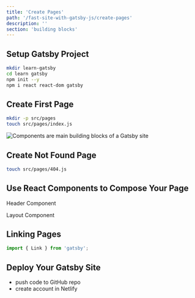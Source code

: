 ```yaml
---
title: 'Create Pages'
path: '/fast-site-with-gatsby-js/create-pages'
description: ''
section: 'building blocks'
---
```


## Setup Gatsby Project

```bash
mkdir learn-gatsby
cd learn gatsby
npm init --y
npm i react react-dom gatsby
```

## Create First Page

```bash
mkdir -p src/pages
touch src/pages/index.js
```

![Components are main building blocks of a Gatsby site](gatsbyjs-overview-highlight-component.png)

## Create Not Found Page

```bash
touch src/pages/404.js
```

## Use React Components to Compose Your Page

Header Component

Layout Component

## Linking Pages

```javascript
import { Link } from 'gatsby';
```

## Deploy Your Gatsby Site

- push code to GitHub repo
- create account in Netlify
